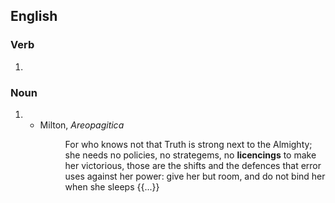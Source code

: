 ==English==

===Verb===
{{head|en|verb form}}

# {{present participle of|licence|lang=en|nocat=1}}

===Noun===
{{en-noun}}

# {{alt form|licensing|lang=en}}
#* Milton, ''Areopagitica''
#*: For who knows not that Truth is strong next to the Almighty; she needs no policies, no strategems, no '''licencings''' to make her victorious, those are the shifts and the defences that error uses against her power: give her but room, and do not bind her when she sleeps {{...}}